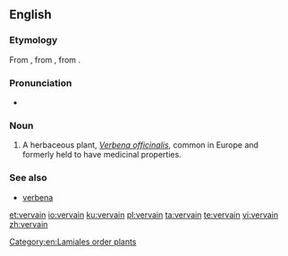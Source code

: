 ==English==
{{rfi|en}}

===Etymology===
From {{etyl|xno|en}}, from {{etyl|fro|en}} {{m|fro|verveine}}, from {{etyl|la|en}} {{m|la|verbena}}.

===Pronunciation===
* {{IPA|/vɜːveɪn/|lang=en}}

===Noun===
{{en-noun}}

# A herbaceous plant, ''[[Verbena officinalis]]'', common in Europe and formerly held to have medicinal properties.

===See also===
* [[verbena]]

[[Category:en:Lamiales order plants]]

[[et:vervain]]
[[io:vervain]]
[[ku:vervain]]
[[pl:vervain]]
[[ta:vervain]]
[[te:vervain]]
[[vi:vervain]]
[[zh:vervain]]